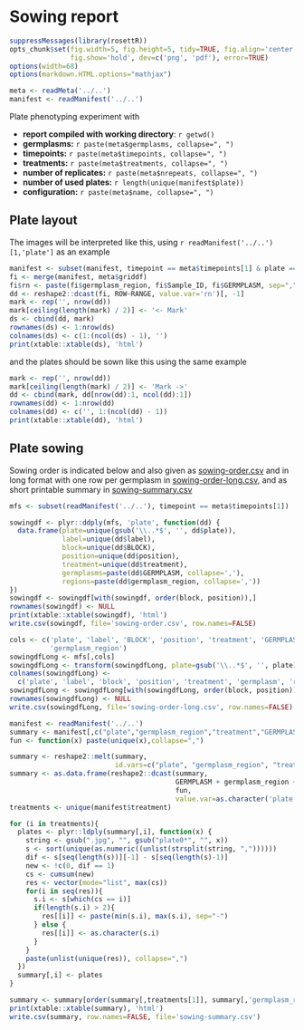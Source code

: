 # Sowing report

```r
suppressMessages(library(rosettR))
opts_chunk$set(fig.width=5, fig.height=5, tidy=TRUE, fig.align='center',
               fig.show='hold', dev=c('png', 'pdf'), error=TRUE)
options(width=68)
options(markdown.HTML.options="mathjax")

meta <- readMeta('../..')
manifest <- readManifest('../..')
```

Plate phenotyping experiment with

- **report compiled with working directory**: `r getwd()`
- **germplasms:** `r paste(meta$germplasms, collapse=", ")`
- **timepoints:** `r paste(meta$timepoints, collapse=", ")`
- **treatments:** `r paste(meta$treatments, collapse=", ")`
- **number of replicates:** `r paste(meta$nrepeats, collapse=", ")`
- **number of used plates:** `r length(unique(manifest$plate))`
- **configuration:** `r paste(meta$name, collapse=", ")`

## Plate layout

The images will be interpreted like this, using `r readManifest('../..')[1,'plate']`
as an example

```r
manifest <- subset(manifest, timepoint == meta$timepoints[1] & plate == manifest[1, 'plate'])
fi <- merge(manifest, meta$griddf)
fi$rn <- paste(fi$germplasm_region, fi$Sample_ID, fi$GERMPLASM, sep=",")
dd <- reshape2::dcast(fi, ROW~RANGE, value.var='rn')[, -1]
mark <- rep('', nrow(dd))
mark[ceiling(length(mark) / 2)] <- '<- Mark'
ds <- cbind(dd, mark)
rownames(ds) <- 1:nrow(ds)
colnames(ds) <- c(1:(ncol(ds) - 1), '')
print(xtable::xtable(ds), 'html')
```

and the plates should be sown like this using the same example

```r
mark <- rep('', nrow(dd))
mark[ceiling(length(mark) / 2)] <- 'Mark ->'
dd <- cbind(mark, dd[nrow(dd):1, ncol(dd):1])
rownames(dd) <- 1:nrow(dd)
colnames(dd) <- c('', 1:(ncol(dd) - 1))
print(xtable::xtable(dd), 'html')
```

## Plate sowing

Sowing order is indicated below and also given as
[sowing-order.csv](sowing-order.csv) and in long format with one row
per germplasm in [sowing-order-long.csv](sowing-order-long.csv), and
as short printable summary in
[sowing-summary.csv](sowing-summary.csv)

```r
mfs <- subset(readManifest('../..'), timepoint == meta$timepoints[1])

sowingdf <- plyr::ddply(mfs, 'plate', function(dd) {
  data.frame(plate=unique(gsub('\\..*$', '', dd$plate)),
             label=unique(dd$label),
             block=unique(dd$BLOCK),
             position=unique(dd$position),
             treatment=unique(dd$treatment),
             germplasms=paste(dd$GERMPLASM, collapse=','),
             regions=paste(dd$germplasm_region, collapse=','))
})
sowingdf <- sowingdf[with(sowingdf, order(block, position)),]
rownames(sowingdf) <- NULL
print(xtable::xtable(sowingdf), 'html')
write.csv(sowingdf, file='sowing-order.csv', row.names=FALSE)

cols <- c('plate', 'label', 'BLOCK', 'position', 'treatment', 'GERMPLASM',
          'germplasm_region')
sowingdfLong <- mfs[,cols]
sowingdfLong <- transform(sowingdfLong, plate=gsub('\\..*$', '', plate))
colnames(sowingdfLong) <-
  c('plate', 'label', 'block', 'position', 'treatment', 'germplasm', 'region')
sowingdfLong <- sowingdfLong[with(sowingdfLong, order(block, position)),]
rownames(sowingdfLong) <- NULL
write.csv(sowingdfLong, file='sowing-order-long.csv', row.names=FALSE)
```

```r
manifest <- readManifest('../..')
summary <- manifest[,c("plate","germplasm_region","treatment","GERMPLASM")]
fun <- function(x) paste(unique(x),collapse=",")

summary <- reshape2::melt(summary,
                          id.vars=c("plate", "germplasm_region", "treatment", "GERMPLASM"))
summary <- as.data.frame(reshape2::dcast(summary,
                                         GERMPLASM + germplasm_region ~ treatment,
                                         fun,
                                         value.var=as.character('plate')))
treatments <- unique(manifest$treatment)

for (i in treatments){
  plates <- plyr::ldply(summary[,i], function(x) {
    string <- gsub(".jpg", "", gsub("plate0*", "", x))
    s <- sort(unique(as.numeric((unlist(strsplit(string, ","))))))
    dif <- s[seq(length(s))][-1] - s[seq(length(s)-1)]
    new <- !c(0, dif == 1)
    cs <- cumsum(new)
    res <- vector(mode="list", max(cs))
    for(i in seq(res)){
      s.i <- s[which(cs == i)]
      if(length(s.i) > 2){
        res[[i]] <- paste(min(s.i), max(s.i), sep="-")
      } else {
        res[[i]] <- as.character(s.i)
      }
    }
    paste(unlist(unique(res)), collapse=",")
  })
  summary[,i] <- plates
}

summary <- summary[order(summary[,treatments[1]], summary[,'germplasm_region']),]
print(xtable::xtable(summary), 'html')
write.csv(summary, row.names=FALSE, file='sowing-summary.csv')
```
